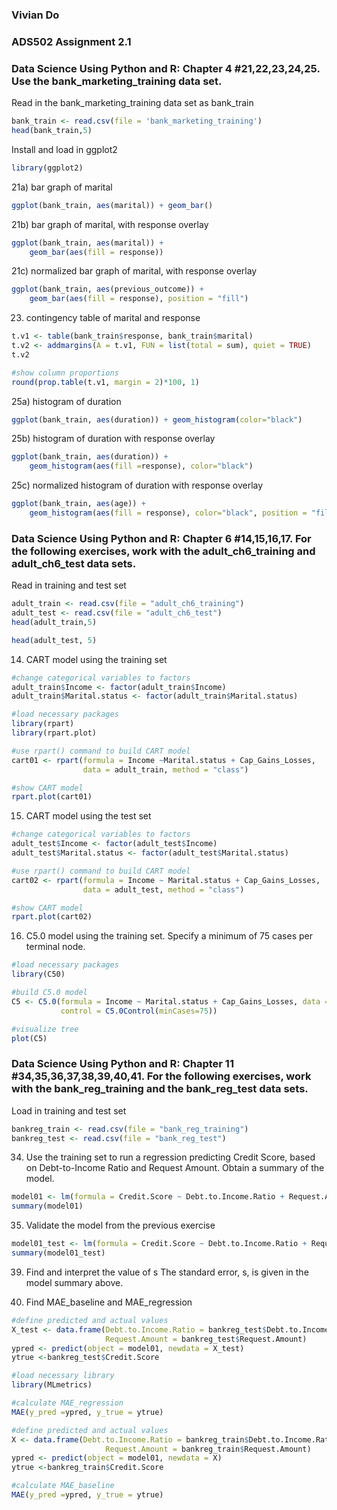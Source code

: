 ### Vivian Do
### ADS502 Assignment 2.1

### Data Science Using Python and R: Chapter 4 #21,22,23,24,25. Use the bank_marketing_training data set. 

Read in the bank_marketing_training data set as bank_train
```r
bank_train <- read.csv(file = 'bank_marketing_training')
head(bank_train,5)
```

Install and load in ggplot2
```r
library(ggplot2)
```

21a) bar graph of marital
```r
ggplot(bank_train, aes(marital)) + geom_bar()
```

21b) bar graph of marital, with response overlay
```r
ggplot(bank_train, aes(marital)) +
    geom_bar(aes(fill = response))
```

21c) normalized bar graph of marital, with response overlay
```r
ggplot(bank_train, aes(previous_outcome)) +
    geom_bar(aes(fill = response), position = "fill")
```

23) contingency table of marital and response
```r
t.v1 <- table(bank_train$response, bank_train$marital)
t.v2 <- addmargins(A = t.v1, FUN = list(total = sum), quiet = TRUE)
t.v2
```

```r
#show column proportions
round(prop.table(t.v1, margin = 2)*100, 1)
```

25a) histogram of duration
```r
ggplot(bank_train, aes(duration)) + geom_histogram(color="black")
```

25b) histogram of duration with response overlay
```r
ggplot(bank_train, aes(duration)) +
    geom_histogram(aes(fill =response), color="black")
```

25c) normalized histogram of duration with response overlay
```r
ggplot(bank_train, aes(age)) +
    geom_histogram(aes(fill = response), color="black", position = "fill")
```


### Data Science Using Python and R: Chapter 6 #14,15,16,17. For the following exercises, work with the adult_ch6_training and adult_ch6_test data sets.

Read in training and test set
```r
adult_train <- read.csv(file = "adult_ch6_training")
adult_test <- read.csv(file = "adult_ch6_test")
head(adult_train,5)
```
```r
head(adult_test, 5)
```

14) CART model using the training set

```r
#change categorical variables to factors
adult_train$Income <- factor(adult_train$Income)
adult_train$Marital.status <- factor(adult_train$Marital.status)

#load necessary packages
library(rpart)
library(rpart.plot)

#use rpart() command to build CART model
cart01 <- rpart(formula = Income ~Marital.status + Cap_Gains_Losses,
                data = adult_train, method = "class")

#show CART model
rpart.plot(cart01)
```

15) CART model using the test set
```r
#change categorical variables to factors
adult_test$Income <- factor(adult_test$Income)
adult_test$Marital.status <- factor(adult_test$Marital.status)

#use rpart() command to build CART model
cart02 <- rpart(formula = Income ~ Marital.status + Cap_Gains_Losses,
                data = adult_test, method = "class")

#show CART model
rpart.plot(cart02)
```

16) C5.0 model using the training set. Specify a minimum of 75 cases per terminal node. 
```r
#load necessary packages
library(C50)

#build C5.0 model
C5 <- C5.0(formula = Income ~ Marital.status + Cap_Gains_Losses, data = adult_train,
           control = C5.0Control(minCases=75))

#visualize tree
plot(C5)
```


### Data Science Using Python and R: Chapter 11 #34,35,36,37,38,39,40,41. For the following exercises, work with the bank_reg_training and the bank_reg_test data sets.

Load in training and test set
```r
bankreg_train <- read.csv(file = "bank_reg_training")
bankreg_test <- read.csv(file = "bank_reg_test")
```

34) Use the training set to run a regression predicting Credit Score, based on Debt-to-Income Ratio and Request Amount. Obtain a summary of the model.
```r
model01 <- lm(formula = Credit.Score ~ Debt.to.Income.Ratio + Request.Amount, data = bankreg_train)
summary(model01)
```

35) Validate the model from the previous exercise
```r
model01_test <- lm(formula = Credit.Score ~ Debt.to.Income.Ratio + Request.Amount, data = bankreg_test)
summary(model01_test)
```
39) Find and interpret the value of s
The standard error, s, is given in the model summary above. 

41) Find MAE_baseline and MAE_regression 
```r
#define predicted and actual values
X_test <- data.frame(Debt.to.Income.Ratio = bankreg_test$Debt.to.Income.Ratio, 
                     Request.Amount = bankreg_test$Request.Amount)
ypred <- predict(object = model01, newdata = X_test)
ytrue <-bankreg_test$Credit.Score

#load necessary library
library(MLmetrics)

#calculate MAE_regression
MAE(y_pred =ypred, y_true = ytrue)

```
```r
#define predicted and actual values
X <- data.frame(Debt.to.Income.Ratio = bankreg_train$Debt.to.Income.Ratio, 
                     Request.Amount = bankreg_train$Request.Amount)
ypred <- predict(object = model01, newdata = X)
ytrue <-bankreg_train$Credit.Score

#calculate MAE_baseline
MAE(y_pred =ypred, y_true = ytrue)

```

